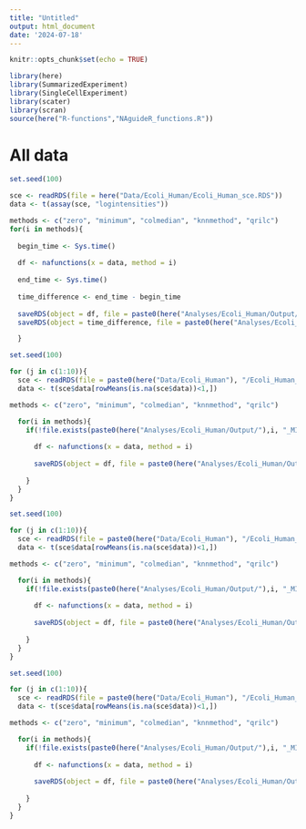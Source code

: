 ```yaml
---
title: "Untitled"
output: html_document
date: '2024-07-18'
---
```


```r
knitr::opts_chunk$set(echo = TRUE)
```

```r
library(here)
library(SummarizedExperiment)
library(SingleCellExperiment)
library(scater)
library(scran)
source(here("R-functions","NAguideR_functions.R"))
```


# All data

```r

set.seed(100)

sce <- readRDS(file = here("Data/Ecoli_Human/Ecoli_Human_sce.RDS"))
data <- t(assay(sce, "logintensities"))

methods <- c("zero", "minimum", "colmedian", "knnmethod", "qrilc")
for(i in methods){
  
  begin_time <- Sys.time()
  
  df <- nafunctions(x = data, method = i)
  
  end_time <- Sys.time()
  
  time_difference <- end_time - begin_time
  
  saveRDS(object = df, file = paste0(here("Analyses/Ecoli_Human/Output/"),i, "_sce.RDS"))
  saveRDS(object = time_difference, file = paste0(here("Analyses/Ecoli_Human/Output/"),i, "_time.RDS"))

  }


```



```r
set.seed(100)

for (j in c(1:10)){
  sce <- readRDS(file = paste0(here("Data/Ecoli_Human"), "/Ecoli_Human_MISTOT10_MNAR25_", j, ".RDS"))
  data <- t(sce$data[rowMeans(is.na(sce$data))<1,])

methods <- c("zero", "minimum", "colmedian", "knnmethod", "qrilc")

  for(i in methods){
    if(!file.exists(paste0(here("Analyses/Ecoli_Human/Output/"),i, "_MISTOT10_MNAR25_", j, ".RDS"))){
      
      df <- nafunctions(x = data, method = i)
      
      saveRDS(object = df, file = paste0(here("Analyses/Ecoli_Human/Output/"),i, "_MISTOT10_MNAR25_", j, ".RDS"))
      
    }
  }
}

```



```r
set.seed(100)

for (j in c(1:10)){
  sce <- readRDS(file = paste0(here("Data/Ecoli_Human"), "/Ecoli_Human_MISTOT10_MNAR50_", j, ".RDS"))
  data <- t(sce$data[rowMeans(is.na(sce$data))<1,])

methods <- c("zero", "minimum", "colmedian", "knnmethod", "qrilc")

  for(i in methods){
    if(!file.exists(paste0(here("Analyses/Ecoli_Human/Output/"),i, "_MISTOT10_MNAR50_", j, ".RDS"))){
      
      df <- nafunctions(x = data, method = i)
      
      saveRDS(object = df, file = paste0(here("Analyses/Ecoli_Human/Output/"),i, "_MISTOT10_MNAR50_", j, ".RDS"))
      
    }
  }
}

```



```r
set.seed(100)

for (j in c(1:10)){
  sce <- readRDS(file = paste0(here("Data/Ecoli_Human"), "/Ecoli_Human_MISTOT10_MNAR75_", j, ".RDS"))
  data <- t(sce$data[rowMeans(is.na(sce$data))<1,])

methods <- c("zero", "minimum", "colmedian", "knnmethod", "qrilc")

  for(i in methods){
    if(!file.exists(paste0(here("Analyses/Ecoli_Human/Output/"),i, "_MISTOT10_MNAR75_", j, ".RDS"))){
      
      df <- nafunctions(x = data, method = i)
      
      saveRDS(object = df, file = paste0(here("Analyses/Ecoli_Human/Output/"),i, "_MISTOT10_MNAR75_", j, ".RDS"))
      
    }
  }
}

```
